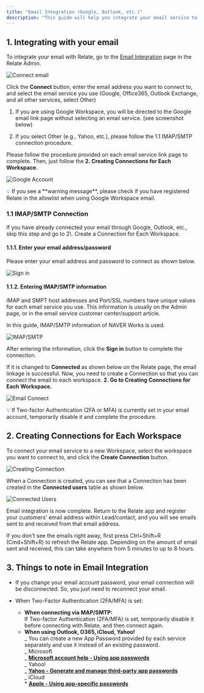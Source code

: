 ```yaml
---
title: "Email Integration (Google, Outlook, etc.)"
description: "This guide will help you integrate your email service to Relate."
---
```


## 1. Integrating with your email

To integrate your email with Relate, go to the [Email Integration](https://admin.relate.so/services) page in the Relate Admin.

![Connect email](/images/setup/connect-email.png)

Click the **Connect** button, enter the email address you want to connect to, and select the email service you use (Google, Office365, Outlook Exchange, and all other services, select Other)

1. If you are using Google Workspace, you will be directed to the Google email link page without selecting an email service. (see screenshot below)

2. If you select Other (e.g., Yahoo, etc.), please follow the 1.1 IMAP/SMTP connection procedure.

Please follow the procedure provided on each email service link page to complete. Then, just follow the **2\. Creating Connections for Each Workspace.**

![Google Account](/images/setup/google-account-access.png)

<Check>
  💡 If you see a **warning message**, please check if you have registered
  Relate in the allowlist when using Google Workspace email.
</Check>

### 1.1 IMAP/SMTP Connection

<Warning>
  If you have already connected your email through Google, Outlook, etc., skip
  this step and go to 2\. Create a Connection for Each Workspace.
</Warning>

#### **1.1.1.** Enter your email address/password

Please enter your email address and password to connect as shown below.

![Sign in](/images/setup/sign-in.png)

#### **1.1.2.** Entering IMAP/SMTP information

IMAP and SMPT host addresses and Port/SSL numbers have unique values for each email service you use. This information is usually on the Admin page, or in the email service customer center/support article.

In this guide, IMAP/SMTP information of NAVER Works is used.

![IMAP/SMTP](/images/setup/imap-smtp-info.png)

After entering the information, click the **Sign in** button to complete the connection.

If it is changed to **Connected** as shown below on the Relate page, the email linkage is successful. Now, you need to create a Connection so that you can connect the email to each workspace. **2\. Go to Creating Connections for Each Workspace.**

![Email Connect](/images/setup/email-connected.png)

<Note>
  💡 If Two-factor Authentication (2FA or MFA) is currently set in your email
  account, temporarily disable it and complete the procedure.
</Note>

## 2. Creating Connections for Each Workspace

To connect your email service to a new Workspace, select the workspace you want to connect to, and click the **Create Connection** button.

![Creating Connection](/images/setup/creating-connections-workspaces.png)

When a Connection is created, you can see that a Connection has been created in the **Connected users** table as shown below.

![Connected Users](/images/setup/connected-users.png)

Email integration is now complete. Return to the Relate app and register your customers' email address within Lead/contact, and you will see emails sent to and received from that email address.

<Note>
  If you don't see the emails right away, first press Ctrl+Shift+R (Cmd+Shift+R)
  to refresh the Relate app. Depending on the amount of email sent and received,
  this can take anywhere from 5 minutes to up to 8 hours.
</Note>

## 3. Things to note in Email Integration

- If you change your email account password, your email connection will be disconnected. So, you just need to reconnect your email.

- When Two-Factor Authentication (2FA/MFA) is set:
  - **When connecting via MAP/SMTP:**  
    If Two-factor Authentication (2FA/MFA) is set, temporarily disable it before connecting with Relate, and then connect again.
  - **When using Outlook, O365, iCloud, Yahoo!**  
     _ You can create a new App Password provided by each service separately and use it instead of an existing password.  
     _ Microsoft  
     _ [**Microsoft account help - Using app passwords**](https://support.microsoft.com/en-us/account-billing/using-app-passwords-with-apps-that-don-t-support-two-step-verification-5896ed9b-4263-e681-128a-a6f2979a7944)  
     _ Yahoo!  
     _ [**Yahoo - Generate and manage third-party app passwords**](https://help.yahoo.com/kb/learn-generate-password-sln15241.html)  
     _ iCloud  
     \* [**Apple - Using app-specific passwords**](https://support.apple.com/en-us/HT204397)
